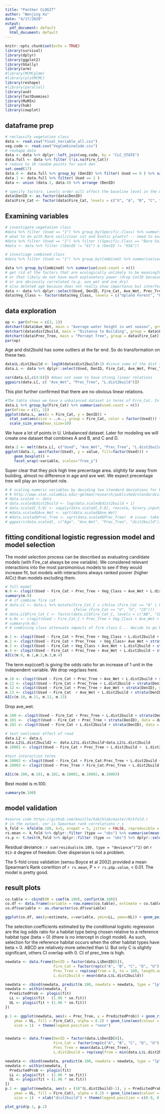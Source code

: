 ```yaml
---
title: "Panther CLOGIT"
author: "Wenjing Xu"
date: "4/17/2020"
output:
  pdf_document: default
  html_document: default
---
```


```r
knitr::opts_chunk$set(echo = TRUE)
library(survival)
library(dplyr)
library(ggplot2)
library(GGally)
library(arm)
#library(MCMCglmm)
#library(plotMCMC)
library(reshape)
#library(parallel)
library(aod)
library(fastDummies)
library(MuMIn)
library(hab)
library(cowplot)
```

## dataframe prep
```r
# reclassify vegetation class
data <- read.csv("Final_Variable_all.csv")
veg.code <- read.csv("VegCombineCode.csv")
# reshape data
data <- data %>% dplyr::left_join(veg.code, by = "CLC_STATE")
data.full <- data %>% filter (!is.na(Fire_Cat))
# reduce to 10 random points for each den 
set.seed(17)
data.0 <- data.full %>% group_by (DenID) %>% filter( Used == 0 ) %>% sample_n(10)
data.1 <- data.full %>% filter( Used == 1 ) 
data <- union (data.1, data.0) %>% arrange (DenID)

# specify factors. Levels order will affect the baseline level in the modeling process
data$DenID <- as.factor(data$DenID)
data$Fire_Cat <- factor(data$Fire_Cat, levels = c("U", "A", "B", "C", "D"))
```

## Examining variables
```r
# investigate vegetation class 
#data %>% filter (Used == "1") %>% group_by(Specific.Class) %>% summarise(used.count = n())
# what to do with Bare soil/clear cut and Exotic plants? -- need to examine neighboring class in maps and maybe reclassify based on that. For now, leave them out. 
#data %>% filter (Used == "1") %>% filter ((Specific.Class == "Bare Soil/Clear Cut") | (Specific.Class == "Exotic Plants")) %>% dplyr::select(DenID)
#data <- data %>% filter ((DenID != "61") & (DenID != "95A"))

# investiage combined class
#data %>% filter (Used == "1") %>% group_by(Combined) %>% summarise(used.count = n())
```




```r
data %>% group_by(Combined) %>% summarise(used.count = n())
# get rid of the factors that are ecologically unlikely to be meaningful
# or that likely do not have much explanatory power (drop CatID because not enough replicates for each cat)
# or are obviously correlated (e.g. ave_wet and ave_dry)
# also deleted age because does not really show importance but interfere with the modeling process from previous runs
data <- data %>% dplyr::select(Used, DenID, Fire_Cat, Ave_Wet, Prec_Tree, dist2build, Combined) %>% dplyr::rename(Veg_Class = Combined)
data$Veg_Class <- factor(data$Veg_Class, levels = c("Upland Forest", "Other", "Marsh-Shrub-Swamp", "Prairie-Grassland", "Wetland Forest"))
```

## data exploration

```r
op <- par(mfrow = c(3, 1))
dotchart(data$Ave_Wet, main = "Average water height in wet season", group = data$Fire_Cat)
dotchart(data$dist2build, main = "Distance to Building", group = data$Fire_Cat)
dotchart(data$Prec_Tree, main = "Percept Tree", group = data$Fire_Cat)
par(op)
```
Age and dist2build has some outliers at the far end. So do transformation on these two. 

```r
data$L.dist2build <- log10(data$dist2build+1) #since some of the dist is 0
data.L <- data %>% dplyr::select(Used, DenID, Fire_Cat, Ave_Wet, Prec_Tree, L.dist2build, Veg_Class) 

cor(data.L[,c(4:6)]) #does not seem to have strong linear relations
ggpairs(data.L[, c( "Ave_Wet", "Prec_Tree", "L.dist2build")])
```

This plot further confirmed that there are no obvious linear relations. 

```r
#The table shows we have a unbalanced dataset in terms of Fire_Cat. In principle, lme4 can deal with unbalanced data sets but the low number of data points in some cells of the design means that it is hard to estimate some of the effects. 
data.L %>% group_by(Fire_Cat) %>% summarise(used.count = n())
par(mfrow = c(1, 2))
ggplot(data.L, aes(x = Fire_Cat, y = DenID)) +
  stat_sum(aes(size = ..n.., group = Fire_Cat, color = factor(Used))) +
  scale_size_area(max_size=10)
```
We have a lot of points in U. Unbalanced dataset. Later for modeling we will create one dataset that combines A and B, and C and D. 

```r
data.2 <- melt(data.L[, c("Used", "Ave_Wet", "Prec_Tree", "L.dist2build")], id.vars="Used")
ggplot(data.2, aes(factor(Used), y = value, fill=factor(Used))) +
    geom_boxplot() +
    facet_wrap(~variable, scales="free_y")

```
Super clear that they pick high tree precentage area. slightly far away from building, almost no difference in age and ave wet. We expect precentage tree will play an important role.

```r
# # scaling numeric variables by deviding two standard deviations for binary predictors
# # http://www.stat.columbia.edu/~gelman/research/published/standardizing7.pdf
# data.scaled <- data
# data.scaled$dist2build <- log(data.scaled$dist2build + 1)
# data.scaled[,5:8] <- sapply(data.scaled[,5:8], rescale, binary.inputs = "full")
# #data.scaled$Ave_Wet <- sqrt(data.scaled$Ave_Wet)
# #data.scaled$Prec_Tree <- sqrt(data.scaled$Prec_Tree)  # issue: take sqrt creates lots of NA 
# ggpairs(data.scaled[, c("Age", "Ave_Wet", "Prec_Tree", "dist2build")])
```


## fitting conditional logistic regression model and model selection
The model selection process can be described as evaluating candidate models (with Fire_cat always be one variable). We considered relevant interactions into the most parsimonious models to see if they would increase fit, but models with interactions always ranked poorer (higher AICc) than models excluding them. 
```r
# full model
m.0 <- clogit(Used ~ Fire_Cat + Prec_Tree + Veg_Class + Ave_Wet + L.dist2build + strata(DenID), data = data.L, method='efron')
summary(m.0)
# # if combine fire cat 
# data.LC <- data.L %>% mutate(Fire_Cat_C = ifelse (Fire_Cat == "A" | Fire_Cat == "B", "AB", 
#                              ifelse (Fire_Cat == "U", "U", "CD")))
# data.LC$Fire_Cat_C <- factor(data.LC$Fire_Cat_C, levels = c("AB", "CD", "U"))
# m.0c <- clogit(Used ~ Fire_Cat_C + Prec_Tree + Veg_Class + Ave_Wet + L.dist2build + strata(DenID), data = data.LC, method='efron')
# summary(m.0c)
# # combining class attenuate impacts of fire class C... decide to go back to not combined classes

m.1 <- clogit(Used ~ Fire_Cat + Prec_Tree + Veg_Class + L.dist2build + strata(DenID), data = data.L, method='efron')
m.2 <- clogit(Used ~ Fire_Cat + Prec_Tree  + Veg_Class+ Ave_Wet + strata(DenID), data = data.L, method='efron')
m.3 <- clogit(Used ~ Fire_Cat + Veg_Class + Ave_Wet + L.dist2build + strata(DenID), data = data.L, method='efron')
m.4 <- clogit(Used ~ Fire_Cat + Prec_Tree + Ave_Wet + L.dist2build + strata(DenID), data = data.L, method='efron')
AICc(m.0, m.1,m.2,m.3,m.4)
```
The term exp(coef) is giving the odds ratio for an increase of 1 unit in the independent variable. We drop vegclass here.

```r
m.10 <- clogit(Used ~ Fire_Cat + Prec_Tree + Ave_Wet + L.dist2build + strata(DenID), data = data.L, method='efron')
m.11 <- clogit(Used ~ Fire_Cat + Prec_Tree + L.dist2build + strata(DenID), data = data.L, method='efron')
m.12 <- clogit(Used ~ Fire_Cat + Prec_Tree + Ave_Wet + strata(DenID), data = data.L, method='efron')
m.13 <- clogit(Used ~ Fire_Cat  + Ave_Wet + L.dist2build + strata(DenID), data = data.L, method='efron')
AICc(m.10, m.11, m.12, m.13)
```
Drop ave_wet.

```r
m.100 <- clogit(Used ~ Fire_Cat + Prec_Tree + L.dist2build + strata(DenID), data = data.L, method='efron')
m.101 <-  clogit(Used ~ Fire_Cat + Prec_Tree + strata(DenID), data = data.L, method='efron')
m.102 <- clogit(Used ~ Fire_Cat + L.dist2build + strata(DenID), data = data.L, method='efron')

# test nonlinear effect of road
data.L2 <- data.L
data.L2$L.dist2build2 <- data.L2$L.dist2build*data.L2$L.dist2build
m.10001 <- clogit(Used ~ Fire_Cat + Prec_Tree + L.dist2build +  L.dist2build2 + strata(DenID), data = data.L2, method='efron')

#test interaction terms 
m.10002 <- clogit(Used ~ Fire_Cat + Fire_Cat:Prec_Tree + L.dist2build + strata(DenID), data = data.L, method='efron')
m.10003 <- clogit(Used ~ Prec_Tree + Fire_Cat:Prec_Tree + L.dist2build + strata(DenID), data = data.L, method='efron')

AICc(m.100, m.101, m.102, m.10001, m.10002, m.10003)
```
Best model is m.100.
```r
summary(m.100)
```

## model validation

```r
#source code https://github.com/basille/hab/blob/master/R/kfold.r 
# in the output, cor is Spearman rank correlations r_s
k_fold <- kfold(m.100, k=5, nrepet = 5, jitter = FALSE, reproducible = TRUE, details = FALSE)
rs.mean <- k_fold %>% dplyr::filter (type == "obs") %>% summarise(mean(cor))
rs.p <- t.test(k_fold %>% dplyr::filter (type == "obs") %>% dplyr::select(cor))
```

Residual deviance : `r sum(residuals(m.100, type = "deviance")^2)` on `r 913-8` degree of freedom. Over dispersion is not a problem. 

The 5-fold cross validation (sensu Boyce et al 2002) provided a mean Spearman's Rank corerltion of `r rs.mean`, P = `r rs.p$p.value`, < 0.01. The model is pretty good. 


## result plots
```r
co.table <- cbind(OR = coef(m.100), confint(m.100))
co.df <- data.frame(variable = row.names(co.table), estimate = co.table[1:nrow(co.table), 1], LL = co.table[1:nrow(co.table), 2], UL =  co.table[1:nrow(co.table), 3])
co.df$variable <- as.character(co.df$variable)

ggplot(co.df, aes(y=estimate, x=variable, ymin=LL, ymax=UL)) + geom_pointrange() + coord_flip() + ylim(-2,2)
```

The selection coefficients estimated by the conditional logistic regression are the log odds ratio for a habitat type being chosen relative to a reference habitat type (beta = 0) (there is no intercept in clogit model). As such, selection for the reference habitat occurs when the other habitat types have beta < 0. ABCD are relatively more selected than U. But only C is slightly significant, others CI overlap with 0. CI of prec_tree is high.  


``` r
newdata <- data.frame(DenID = factor(data.L$DenID[6]), 
                      Fire_Cat = factor(rep(c("A", "B", "C", "D", "U"), each = 100)),
                      Prec_Tree = rep(seq(from = 0, to = 100, length.out = 100), 5),
                      L.dist2build = mean(data.L$L.dist2build))

newdata <- cbind(newdata, predict(m.100, newdata = newdata, type = "lp", se = TRUE))
newdata <- within(newdata, {
  PredictedProb <- plogis(fit)
  LL <- plogis(fit - (1.96 * se.fit))
  UL <- plogis(fit + (1.96 * se.fit))
})

p.1 <- ggplot(newdata, aes(x = Prec_Tree, y = PredictedProb)) + geom_ribbon(aes(ymin = LL,
    ymax = UL, fill = Fire_Cat), alpha = 0.2) + geom_line(aes(colour = Fire_Cat),
    size = 1)  + theme(legend.position = "none")


newdata <- data.frame(DenID = factor(data.L$DenID[8]), 
                      Fire_Cat = factor(rep(c("A", "B", "C", "D", "U"), each = 100)),
                      Prec_Tree = mean(data.L$Prec_Tree),
                      L.dist2build = rep(seq(from = min(data.L$L.dist2build), to = max(data.L$L.dist2build), length.out = 100), 5))

newdata <- cbind(newdata, predict(m.100, newdata = newdata, type = "lp", se = TRUE))
newdata <- within(newdata, {
  PredictedProb <- plogis(fit)
  LL <- plogis(fit - (1.96 * se.fit))
  UL <- plogis(fit + (1.96 * se.fit))
})
p.2 <- ggplot(newdata, aes(x = (10^(L.dist2build)-1), y = PredictedProb)) + geom_ribbon(aes(ymin = LL,
    ymax = UL, fill = Fire_Cat), alpha = 0.2) + geom_line(aes(colour = Fire_Cat),
    size = 1)  + xlab("dist2build") + theme(legend.position = c(0.9, 0.2))

plot_grid(p.1, p.2)
```
